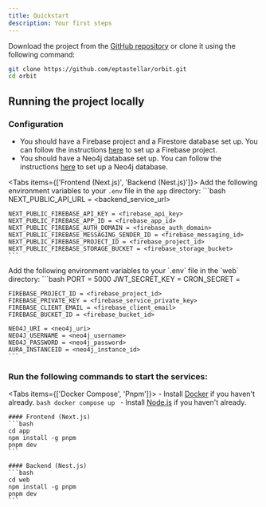 ```yaml
---
title: Quickstart
description: Your first steps
---
```



Download the project from the [GitHub repository](https://github.com/eptastellar/Orbit) or clone it using the following command:

```bash
git clone https://github.com/eptastellar/orbit.git
cd orbit
```

## Running the project locally

### Configuration
- You should have a Firebase project and a Firestore database set up. You can follow the instructions [here](https://firebase.google.com/docs/web/setup) to set up a Firebase project.
- You should have a Neo4j database set up. You can follow the instructions [here](https://neo4j.com/) to set up a Neo4j database.

<Tabs items={['Frontend (Next.js)', 'Backend (Nest.js)']}>
  <Tab value="Frontend (Next.js)">
    Add the following environment variables to your `.env` file in the `app` directory:
    ```bash
    NEXT_PUBLIC_API_URL = <backend_service_url>

    NEXT_PUBLIC_FIREBASE_API_KEY = <firebase_api_key>
    NEXT_PUBLIC_FIREBASE_APP_ID = <firebase_app_id>
    NEXT_PUBLIC_FIREBASE_AUTH_DOMAIN = <firebase_auth_domain>
    NEXT_PUBLIC_FIREBASE_MESSAGING_SENDER_ID = <firebase_messaging_id>
    NEXT_PUBLIC_FIREBASE_PROJECT_ID = <firebase_project_id>
    NEXT_PUBLIC_FIREBASE_STORAGE_BUCKET = <firebase_storage_bucket>
    ```
  </Tab>
  <Tab value="Backend (Nest.js)">
    Add the following environment variables to your `.env` file in the `web` directory:
    ```bash
    PORT = 5000
    JWT_SECRET_KEY = <secret_key>
    CRON_SECRET = <secret_key>

    FIREBASE_PROJECT_ID = <firebase_project_id>
    FIREBASE_PRIVATE_KEY = <firebase_service_private_key>
    FIREBASE_CLIENT_EMAIL = <firebase_client_email>
    FIREBASE_BUCKET_ID = <firebase_bucket_id>

    NEO4J_URI = <neo4j_uri>
    NEO4J_USERNAME = <neo4j_username>
    NEO4J_PASSWORD = <neo4j_password>
    AURA_INSTANCEID = <neo4j_instance_id>
    ```
  </Tab>
</Tabs>

### Run the following commands to start the services:

<Tabs items={['Docker Compose', 'Pnpm']}>
  <Tab value="Docker Compose">
    - Install [Docker](https://www.docker.com/) if you haven't already.
    ```bash
    docker compose up
    ```
  </Tab>
  <Tab value="Pnpm">
    - Install [Node.js](https://nodejs.org/) if you haven't already.

    #### Frontend (Next.js)
    ```bash
    cd app
    npm install -g pnpm
    pnpm dev
    ```

    #### Backend (Nest.js)
    ```bash
    cd web
    npm install -g pnpm
    pnpm dev
    ```
  </Tab>
</Tabs>
